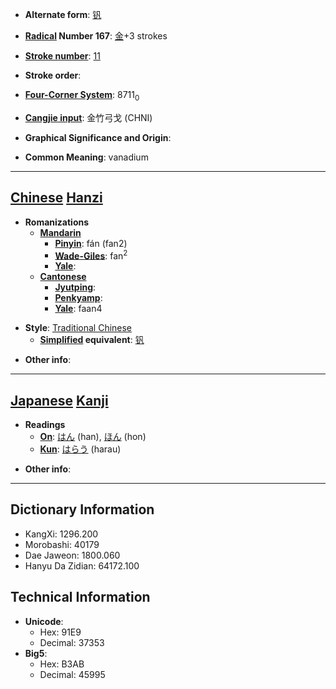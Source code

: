 * '''Alternate form''': [[钒]]

* '''[[Wiktionary:Chinese radical index| Radical]] Number 167''': [[Wiktionary:Chinese radical index 金|金]]+3 strokes

* '''[[Wiktionary:Chinese total strokes index|Stroke number]]''': [[Wiktionary:Chinese total strokes index 11|11]]

* '''Stroke order''': 

* '''[[Wiktionary:Chinese four corner index|Four-Corner System]]''': 8711<sub>0</sub>

* '''[[Wiktionary:Chinese Cangjie index|Cangjie input]]''': 金竹弓戈 (CHNI)

* '''Graphical Significance and Origin''': 

* '''Common Meaning''': vanadium

----

== [[Chinese]] [[Hanzi]] ==

* '''Romanizations'''
** '''[[Mandarin]]'''
*** '''[[Pinyin]]''': fán (fan2)
*** '''[[Wade-Giles]]''': fan<sup>2</sup>
*** '''[[Yale]]''': 
** '''[[Cantonese]]'''
*** '''[[Jyutping]]''':
*** '''[[Penkyamp]]''': 
*** '''[[Yale]]''': faan4

* '''Style''': [[Traditional Chinese]] 
** '''[[Simplified Chinese|Simplified]] equivalent''': [[钒]]

* '''Other info''': 

----

== [[Japanese]] [[Kanji]] ==

* '''Readings'''
** '''[[On]]''': [[はん]] (han), [[ほん]] (hon)
** '''[[Kun]]''': [[はらう]] (harau)

* '''Other info''':  

----

== Dictionary Information ==

* KangXi: 1296.200
* Morobashi: 40179
* Dae Jaweon: 1800.060
* Hanyu Da Zidian: 64172.100

== Technical Information ==

* '''Unicode''':
** Hex: 91E9
** Decimal: 37353
* '''Big5''':
** Hex: B3AB
** Decimal: 45995